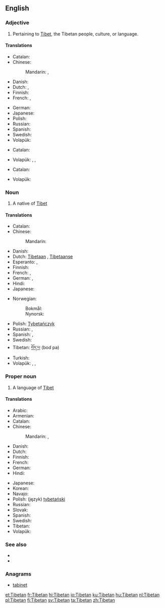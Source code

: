 {{also|tibetan|Tibeťan}}
==English==

===Adjective===
{{en-adj|-}}

# Pertaining to [[Tibet]], the Tibetan people, culture, or language.

====Translations====
{{trans-top|of or pertaining to Tibet}}
* Catalan: {{t-|ca|tibetà}}
* Chinese:
*: Mandarin: {{t|cmn|藏|tr=Zàng|sc=Hani}}, {{t|cmn|西藏|tr=Xīzàng|sc=Hani}}
* Danish: {{t-|da|tibetansk}}
* Dutch: {{t+|nl|Tibetaans}}, {{t-|nl|Tibetaanse}}
* Finnish: {{t-|fi|tiibetiläinen}}
* French: {{t+|fr|tibétain|m}}, {{t+|fr|tibétaine|f}}
{{trans-mid}}
* German: {{t-|de|tibetisch}}
* Japanese: {{t-|ja|チベット|alt=チベットの|tr=Chibetto-no}}
* Polish: {{t+|pl|tybetański|m}}
* Russian: {{t+|ru|тибетский|tr=tibétskij|sc=Cyrl}}
* Spanish: {{t+|es|tibetano}}
* Swedish: {{t+|sv|tibetansk}}
* Volapük: {{t+|vo|Tibätänik}}
{{trans-bottom}}

{{trans-top|of or pertaining to Tibetans}}
* Catalan: {{t-|ca|tibetà}}
{{trans-mid}}
* Volapük: {{qualifier|♂♀}} {{t-|vo|Tibätänanik}}, {{qualifier|♂e}} {{t-|vo|hi-Tibätänanik}}, {{qualifier|♀}} {{t-|vo|ji-Tibätänanik}}
{{trans-bottom}}

{{trans-top|of or pertaining to the Tibetan language}}
* Catalan: {{t-|ca|tibetà}}
{{trans-mid}}
* Volapük: {{t-|vo|Tibätänapükik}}
{{trans-bottom}}

===Noun===
{{en-noun}}

# A native of [[Tibet]]

====Translations====
{{trans-top|a person}}
* Catalan: {{t-|ca|tibetà|m}}
* Chinese:
*: Mandarin: {{t|cmn|藏人|tr=Zàngrén|sc=Hani}}
* Danish: {{t-|da|tibetaner|c}}
* Dutch: [[Tibetaan]] {{m}}, [[Tibetaanse]] {{f}}
* Esperanto: {{t|eo|tibetano}} {{qualifier|man or woman}}, {{t|eo|tibetanino}} {{qualifier|woman}}
* Finnish: {{t-|fi|tiibetiläinen}}
* French: {{t+|fr|Tibétain|m}}, {{t+|fr|Tibétaine|f}}
* German: {{t-|de|Tibeter|m}}, {{t-|de|Tibeterin|f}}
* Hindi: {{t+|hi|तिब्बती}}
* Japanese: {{t-|ja|チベット人|tr=Chibetto-jin}}
{{trans-mid}}
* Norwegian:
*: Bokmål: {{t-|no|tibetaner|m}}
*: Nynorsk: {{t-|nn|tibetanar|m}}
* Polish: [[Tybetańczyk]] {{m}}
* Russian: {{t+|ru|тибетец|m|tr=tibétec|sc=Cyrl}}, {{t+|ru|тибетка|f|tr=tibétka|sc=Cyrl}}
* Spanish: {{t+|es|tibetano|m}},  {{t-|es|tibetana|f}}
* Swedish: {{t+|sv|tibetan}}
* Tibetan: [[བོད་པ]] (bod pa)
* Turkish: {{t+|tr|Tibetli}}
* Volapük: {{qualifier|♂♀}} {{t+|vo|Tibätänan}}, {{qualifier|♂}} {{t-|vo|hi-Tibätänan}}, {{qualifier|♀}} {{t-|vo|ji-Tibätänan}}
{{trans-bottom}}

===Proper noun===
{{wikipedia}}
{{en-proper noun}}

# A language of [[Tibet]]

====Translations====
{{trans-top|a language}}
* Arabic: {{t-|ar|تبتية|f|tr=tibitíyya|sc=Arab}}
* Armenian: {{t-|hy|տիբեթերեն|tr=tibet’eren}}
* Catalan: {{t-|ca|tibetà|m}}
* Chinese:
*: Mandarin: {{t|cmn|藏語|sc=Hani}}, {{t|cmn|藏语|tr=Zàngyǔ|sc=Hani}}
* Danish: {{t-|da|tibetansk}}
* Dutch: {{t+|nl|Tibetaans|n}}
* Finnish: {{t-|fi|tiibet}}
* French: {{t+|fr|tibétain|m}}
* German: {{t+|de|Tibetisch}}
* Hindi: {{t+|hi|तिब्बती|tr=tibbatī|sc=Deva}}
{{trans-mid}}
* Japanese: {{t-|ja|チベット語|tr=Chibettogo}}
* Korean: {{t+|ko|티베트어|tr=Tibeteu-eo|sc=Kore}}
* Navajo: {{tø|nv|Tibétan bizaad}}
* Polish: (język) [[tybetański]]
* Russian: {{t+|ru|тибетский|m|tr=tibétskij|sc=Cyrl}}
* Slovak: {{t+|sk|tibetčina|f}}
* Spanish: {{t+|es|tibetano|m}}
* Swedish: {{t+|sv|tibetanska|c}}
* Tibetan: {{t-|bo|བོད་སྐད|tr=bod skad|sc=Tibt}}
* Volapük: {{t-|vo|Tibätänapük}}
{{trans-bottom}}

===See also===
{{interwiktionary|code=bo}}
* {{ISO 639|link=Ethnologue|1code=bo|code=bod}}
* {{langcat}}

===Anagrams===
* [[tabinet#English|tabinet]]

[[et:Tibetan]]
[[fr:Tibetan]]
[[hi:Tibetan]]
[[io:Tibetan]]
[[ku:Tibetan]]
[[hu:Tibetan]]
[[nl:Tibetan]]
[[pl:Tibetan]]
[[fi:Tibetan]]
[[sv:Tibetan]]
[[ta:Tibetan]]
[[zh:Tibetan]]